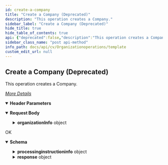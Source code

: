 ```yaml
---
id: create-a-company
title: "Create a Company (Deprecated)"
description: "This operation creates a Company."
sidebar_label: "Create a Company (Deprecated)"
hide_title: true
hide_table_of_contents: true
api: {"deprecated":false,"description":"This operation creates a Company.\n\n[_More Details_](http://documentation.commvault.com/commvault/v11/article?p=92485.htm)","operationId":"Create a Company","parameters":[{"description":"","in":"header","name":"Authtoken","required":true,"schema":{"example":"{{TOKEN}}","type":"string"}}],"tags":["Organization Operations"],"requestBody":{"content":{"application/json":{"schema":{"type":"object","properties":{"organizationInfo":{"type":"object","properties":{"planDetails":{"type":"array","items":{"type":"object","properties":{"plan":{"type":"object","properties":{"planName":{"type":"string"},"planId":{"type":"integer"}}}}}},"organization":{"type":"object","properties":{"connectName":{"type":"string"},"emailDomainNames":{"type":"array","items":{"type":"string"}},"shortName":{"type":"object","properties":{"domainName":{"type":"string"}}}}},"organizationProperties":{"type":"object","properties":{"primaryDomain":{"type":"string"},"primaryContacts":{"type":"array","items":{"type":"object","properties":{"fullName":{"type":"string"},"email":{"type":"string"}}}}}}}}},"x-examples":{"Example 1":{"organizationInfo":{"planDetails":[{"plan":{"planName":"Laptop plan","planId":1}}],"organization":{"connectName":"test Company3","emailDomainNames":["mail.com"],"shortName":{"domainName":"testalias3"}},"organizationProperties":{"primaryDomain":"","primaryContacts":[{"fullName":"testadmin","email":"testmail3@mail.com"}]}}}}},"examples":{"Create Organization Without Sending Invite Email":{"value":{"organizationInfo":{"organization":{"connectName":"autocvlt","emailDomainNames":["commvault.com"],"shortName":{"domainName":"autocvlt"}},"organizationProperties":{"primaryDomain":"","primaryContacts":[{"fullName":"fullName","email":"email@commvault.com"}]}},"sendEmail":false}},"Organization":{"value":{"organizationInfo":{"planDetails":[{"plan":{"planName":"Laptop plan","planId":1}}],"organization":{"connectName":"test Company3","emailDomainNames":["mail.com"],"shortName":{"domainName":"testalias3"}},"organizationProperties":{"primaryDomain":"","primaryContacts":[{"fullName":"testadmin","email":"testmail3@mail.com"}]}}}}}}}},"responses":{"200":{"description":"OK","content":{"application/json":{"schema":{"type":"object","properties":{"processinginstructioninfo":{"type":"object","properties":{"attributes":{"type":"array","items":{"type":"object","properties":{"name":{"type":"string"},"value":{"type":"string"}}}}}},"response":{"type":"object","properties":{"errorCode":{"type":"integer"},"entity":{"type":"object","properties":{"srmReportSet":{"type":"integer"},"type":{"type":"integer"},"srmReportType":{"type":"integer"},"clientSidePackage":{"type":"boolean"},"GUID":{"type":"string"},"_type_":{"type":"integer"},"providerId":{"type":"integer"},"providerDomainName":{"type":"string"},"consumeLicense":{"type":"boolean"}}}}}},"x-examples":{"Example 1":{"processinginstructioninfo":{"attributes":[{"name":"exitval","value":"0"}]},"response":{"errorCode":0,"entity":{"srmReportSet":0,"type":0,"srmReportType":0,"clientSidePackage":true,"GUID":"3146C5E7-F898-410D-8952-6D8B84BABBE5","_type_":61,"providerId":18,"providerDomainName":"testalias4","consumeLicense":true}}}}},"examples":{"Example 1":{"value":{"processinginstructioninfo":{"attributes":[{"name":"exitval","value":"0"}]},"response":{"errorCode":0,"entity":{"srmReportSet":0,"type":0,"srmReportType":0,"clientSidePackage":true,"GUID":"3146C5E7-F898-410D-8952-6D8B84BABBE5","_type_":61,"providerId":18,"providerDomainName":"testalias4","consumeLicense":true}}}}}}}}},"method":"post","path":"/Organization","servers":[{"url":"http://{hostname}/webconsole/api","variables":{"hostname":{"default":"localhost","description":"Webconsole"}}}],"jsonRequestBodyExample":{"organizationInfo":{"planDetails":[{"plan":{"planName":"string","planId":0}}],"organization":{"connectName":"string","emailDomainNames":["string"],"shortName":{"domainName":"string"}},"organizationProperties":{"primaryDomain":"string","primaryContacts":[{"fullName":"string","email":"string"}]}}},"info":{"title":"Template","contact":{},"version":"1.0","description":"Template"},"postman":{"name":"Create a Company (Deprecated)","description":{"content":"This operation creates a Company.\n\n[_More Details_](http://documentation.commvault.com/commvault/v11/article?p=92485.htm)","type":"text/plain"},"url":{"path":["Organization"],"host":["{{baseUrl}}"],"query":[],"variable":[]},"header":[{"disabled":false,"description":{"content":"(Required) ","type":"text/plain"},"key":"Authtoken","value":""},{"key":"Content-Type","value":"application/json"},{"key":"Accept","value":"application/json"}],"method":"POST","body":{"mode":"raw","raw":"\"\"","options":{"raw":{"language":"json"}}}}}
sidebar_class_name: "post api-method"
info_path: docs/api/cv/Organizationoperations/template
custom_edit_url: null
---
```



## Create a Company (Deprecated)



This operation creates a Company.

[_More Details_](http://documentation.commvault.com/commvault/v11/article?p=92485.htm)

<details style={{"marginBottom":"1rem"}} data-collapsed={false} open={true}><summary style={{}}><strong>Header Parameters</strong></summary><div><ul><ParamsItem className={"paramsItem"} param={{"description":"","in":"header","name":"Authtoken","required":true,"schema":{"example":"{{TOKEN}}","type":"string"}}}></ParamsItem></ul></div></details><MimeTabs><TabItem label={"application/json"} value={"application/json-schema"}><details style={{}} data-collapsed={false} open={true}><summary style={{"textAlign":"left"}}><strong>Request Body</strong></summary><div style={{"textAlign":"left","marginLeft":"1rem"}}></div><ul style={{"marginLeft":"1rem"}}><SchemaItem collapsible={true} className={"schemaItem"}><details style={{}}><summary style={{}}><strong>organizationInfo</strong><span style={{"opacity":"0.6"}}> object</span></summary><div style={{"marginLeft":"1rem"}}><SchemaItem collapsible={true} className={"schemaItem"}><details style={{}}><summary style={{}}><strong>planDetails</strong><span style={{"opacity":"0.6"}}> object[]</span></summary><div style={{"marginLeft":"1rem"}}><SchemaItem collapsible={true} className={"schemaItem"}><details style={{}}><summary style={{}}><strong>plan</strong><span style={{"opacity":"0.6"}}> object</span></summary><div style={{"marginLeft":"1rem"}}><SchemaItem collapsible={false} name={"planName"} required={false} deprecated={undefined} schemaDescription={undefined} schemaName={"string"} qualifierMessage={undefined} defaultValue={undefined}></SchemaItem><SchemaItem collapsible={false} name={"planId"} required={false} deprecated={undefined} schemaDescription={undefined} schemaName={"integer"} qualifierMessage={undefined} defaultValue={undefined}></SchemaItem></div></details></SchemaItem></div></details></SchemaItem><SchemaItem collapsible={true} className={"schemaItem"}><details style={{}}><summary style={{}}><strong>organization</strong><span style={{"opacity":"0.6"}}> object</span></summary><div style={{"marginLeft":"1rem"}}><SchemaItem collapsible={false} name={"connectName"} required={false} deprecated={undefined} schemaDescription={undefined} schemaName={"string"} qualifierMessage={undefined} defaultValue={undefined}></SchemaItem><SchemaItem collapsible={false} name={"emailDomainNames"} required={false} deprecated={undefined} schemaDescription={undefined} schemaName={"string[]"} qualifierMessage={undefined} defaultValue={undefined}></SchemaItem><SchemaItem collapsible={true} className={"schemaItem"}><details style={{}}><summary style={{}}><strong>shortName</strong><span style={{"opacity":"0.6"}}> object</span></summary><div style={{"marginLeft":"1rem"}}><SchemaItem collapsible={false} name={"domainName"} required={false} deprecated={undefined} schemaDescription={undefined} schemaName={"string"} qualifierMessage={undefined} defaultValue={undefined}></SchemaItem></div></details></SchemaItem></div></details></SchemaItem><SchemaItem collapsible={true} className={"schemaItem"}><details style={{}}><summary style={{}}><strong>organizationProperties</strong><span style={{"opacity":"0.6"}}> object</span></summary><div style={{"marginLeft":"1rem"}}><SchemaItem collapsible={false} name={"primaryDomain"} required={false} deprecated={undefined} schemaDescription={undefined} schemaName={"string"} qualifierMessage={undefined} defaultValue={undefined}></SchemaItem><SchemaItem collapsible={true} className={"schemaItem"}><details style={{}}><summary style={{}}><strong>primaryContacts</strong><span style={{"opacity":"0.6"}}> object[]</span></summary><div style={{"marginLeft":"1rem"}}><SchemaItem collapsible={false} name={"fullName"} required={false} deprecated={undefined} schemaDescription={undefined} schemaName={"string"} qualifierMessage={undefined} defaultValue={undefined}></SchemaItem><SchemaItem collapsible={false} name={"email"} required={false} deprecated={undefined} schemaDescription={undefined} schemaName={"string"} qualifierMessage={undefined} defaultValue={undefined}></SchemaItem></div></details></SchemaItem></div></details></SchemaItem></div></details></SchemaItem></ul></details></TabItem></MimeTabs><div><ApiTabs><TabItem label={"200"} value={"200"}><div>

OK

</div><div><MimeTabs schemaType={"response"}><TabItem label={"application/json"} value={"application/json"}><SchemaTabs><TabItem label={"Schema"} value={"Schema"}><details style={{}} data-collapsed={false} open={true}><summary style={{"textAlign":"left"}}><strong>Schema</strong></summary><div style={{"textAlign":"left","marginLeft":"1rem"}}></div><ul style={{"marginLeft":"1rem"}}><SchemaItem collapsible={true} className={"schemaItem"}><details style={{}}><summary style={{}}><strong>processinginstructioninfo</strong><span style={{"opacity":"0.6"}}> object</span></summary><div style={{"marginLeft":"1rem"}}><SchemaItem collapsible={true} className={"schemaItem"}><details style={{}}><summary style={{}}><strong>attributes</strong><span style={{"opacity":"0.6"}}> object[]</span></summary><div style={{"marginLeft":"1rem"}}><SchemaItem collapsible={false} name={"name"} required={false} deprecated={undefined} schemaDescription={undefined} schemaName={"string"} qualifierMessage={undefined} defaultValue={undefined}></SchemaItem><SchemaItem collapsible={false} name={"value"} required={false} deprecated={undefined} schemaDescription={undefined} schemaName={"string"} qualifierMessage={undefined} defaultValue={undefined}></SchemaItem></div></details></SchemaItem></div></details></SchemaItem><SchemaItem collapsible={true} className={"schemaItem"}><details style={{}}><summary style={{}}><strong>response</strong><span style={{"opacity":"0.6"}}> object</span></summary><div style={{"marginLeft":"1rem"}}><SchemaItem collapsible={false} name={"errorCode"} required={false} deprecated={undefined} schemaDescription={undefined} schemaName={"integer"} qualifierMessage={undefined} defaultValue={undefined}></SchemaItem><SchemaItem collapsible={true} className={"schemaItem"}><details style={{}}><summary style={{}}><strong>entity</strong><span style={{"opacity":"0.6"}}> object</span></summary><div style={{"marginLeft":"1rem"}}><SchemaItem collapsible={false} name={"srmReportSet"} required={false} deprecated={undefined} schemaDescription={undefined} schemaName={"integer"} qualifierMessage={undefined} defaultValue={undefined}></SchemaItem><SchemaItem collapsible={false} name={"type"} required={false} deprecated={undefined} schemaDescription={undefined} schemaName={"integer"} qualifierMessage={undefined} defaultValue={undefined}></SchemaItem><SchemaItem collapsible={false} name={"srmReportType"} required={false} deprecated={undefined} schemaDescription={undefined} schemaName={"integer"} qualifierMessage={undefined} defaultValue={undefined}></SchemaItem><SchemaItem collapsible={false} name={"clientSidePackage"} required={false} deprecated={undefined} schemaDescription={undefined} schemaName={"boolean"} qualifierMessage={undefined} defaultValue={undefined}></SchemaItem><SchemaItem collapsible={false} name={"GUID"} required={false} deprecated={undefined} schemaDescription={undefined} schemaName={"string"} qualifierMessage={undefined} defaultValue={undefined}></SchemaItem><SchemaItem collapsible={false} name={"_type_"} required={false} deprecated={undefined} schemaDescription={undefined} schemaName={"integer"} qualifierMessage={undefined} defaultValue={undefined}></SchemaItem><SchemaItem collapsible={false} name={"providerId"} required={false} deprecated={undefined} schemaDescription={undefined} schemaName={"integer"} qualifierMessage={undefined} defaultValue={undefined}></SchemaItem><SchemaItem collapsible={false} name={"providerDomainName"} required={false} deprecated={undefined} schemaDescription={undefined} schemaName={"string"} qualifierMessage={undefined} defaultValue={undefined}></SchemaItem><SchemaItem collapsible={false} name={"consumeLicense"} required={false} deprecated={undefined} schemaDescription={undefined} schemaName={"boolean"} qualifierMessage={undefined} defaultValue={undefined}></SchemaItem></div></details></SchemaItem></div></details></SchemaItem></ul></details></TabItem><TabItem label={"Example (from schema)"} value={"Example (from schema)"}><ResponseSamples responseExample={"{\n  \"processinginstructioninfo\": {\n    \"attributes\": [\n      {\n        \"name\": \"string\",\n        \"value\": \"string\"\n      }\n    ]\n  },\n  \"response\": {\n    \"errorCode\": 0,\n    \"entity\": {\n      \"srmReportSet\": 0,\n      \"type\": 0,\n      \"srmReportType\": 0,\n      \"clientSidePackage\": true,\n      \"GUID\": \"string\",\n      \"_type_\": 0,\n      \"providerId\": 0,\n      \"providerDomainName\": \"string\",\n      \"consumeLicense\": true\n    }\n  }\n}"} language={"json"}></ResponseSamples></TabItem><TabItem label={" Example 1"} value={" Example 1"}><ResponseSamples responseExample={"{\n  \"processinginstructioninfo\": {\n    \"attributes\": [\n      {\n        \"name\": \"exitval\",\n        \"value\": \"0\"\n      }\n    ]\n  },\n  \"response\": {\n    \"errorCode\": 0,\n    \"entity\": {\n      \"srmReportSet\": 0,\n      \"type\": 0,\n      \"srmReportType\": 0,\n      \"clientSidePackage\": true,\n      \"GUID\": \"3146C5E7-F898-410D-8952-6D8B84BABBE5\",\n      \"_type_\": 61,\n      \"providerId\": 18,\n      \"providerDomainName\": \"testalias4\",\n      \"consumeLicense\": true\n    }\n  }\n}"} language={"json"}></ResponseSamples></TabItem></SchemaTabs></TabItem></MimeTabs></div></TabItem></ApiTabs></div>
      